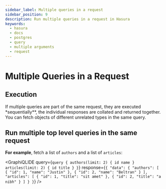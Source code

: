 ```yaml
---
sidebar_label: Multiple queries in a request
sidebar_position: 9
description: Run multiple queries in a request in Hasura
keywords:
  - hasura
  - docs
  - postgres
  - query
  - multiple arguments
  - request
---
```



# Multiple Queries in a Request

## Execution

If multiple queries are part of the same request, they are executed \*sequentially\*\*, the individual responses are
collated and returned together. You can fetch objects of different unrelated types in the same query.

## Run multiple top level queries in the same request

**For example**, fetch a list of `authors` and a list of `articles`:

<GraphiQLIDE
  query={`query {
  authors(limit: 2) {
    id
    name
  }
  articles(limit: 2) {
    id
    title
  }
}`}
  response={`{
  "data": {
    "authors": [
      {
        "id": 1,
        "name": "Justin"
      },
      {
        "id": 2,
        "name": "Beltran"
      }
    ],
    "articles": [
      {
        "id": 1,
        "title": "sit amet"
      },
      {
        "id": 2,
        "title": "a nibh"
      }
    ]
  }
}`}
/>
